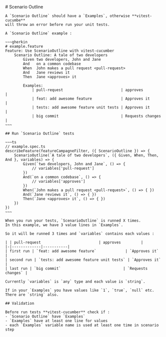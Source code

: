 
<Layout title="vitest-cucumber">
	# Scenario Outline

    A `Scenario Outline` should have a `Examples`, otherwise **vitest-cucumbe**
    will throw an error before run your unit tests.

    A `Scenario Outline` example : 

    ~~~gherkin
    # example.feature
    Feature: Use ScenarioOutline with vitest-cucumber
        Scenario Outline: A tale of two developers
            Given two developers, John and Jane
            And   on a common codebase
            When  John makes a pull request <pull-request>
            And   Jane reviews it
            Then  Jane <approves> it

            Examples:
                | pull-request                          | approves         |
                | feat: add awesome feature             | Approves it      |
                | tests: add awesome feature unit tests | Approves it      |
                | big commit                            | Requests changes |
    ~~~

    ## Run `Scenario Outline` tests

    ~~~ts
    // example.spec.ts
    describeFeature(featureCampagneFilter, ({ ScenarioOutline }) => {
        ScenarioOutline(`A tale of two developers`, ({ Given, When, Then, And }, variables) => {
            Given(`two developers, John and Jane`, () => {
                // variables['pull-request']
            })
            And(`on a common codebase`, () => {
                // variables['approves']
            })
            When(`John makes a pull request <pull-request>`, () => { })
            And(`Jane reviews it`, () => { })
            Then(`Jane <approves> it`, () => { })
        })
    })
    ~~~

    When you run your tests, `ScenarioOutline` is runned X times.
    In this example, we have 3 value lines in `Examples`.

    So it will be runned 3 times and `variables` contains each values : 
    
    | | pull-request                          | approves         |
    |-|-------------|-----------|
    | first run | `feat: add awesome feature`             | `Approves it`      |
    | second run | `tests: add awesome feature unit tests` | `Approves it`      |
    | last run | `big commit`                            | `Requests changes` |

    Currently `variables` is `any` type and each value is `string`.

    If in your `Examples` you have values like `1`, `true`, `null` etc. There are `string` also.

    ## Validation

    Before run tests **vitest-cucumber** check if : 
    - `Scenario Outline` have `Examples`
    - `Examples` have at least one line for values
    - each `Examples` variable name is used at least one time in scenario step

</Layout>